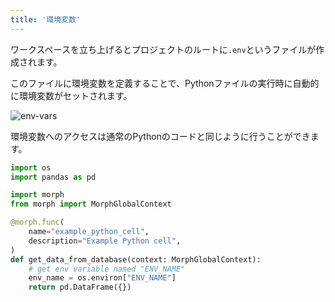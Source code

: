 ```yaml
---
title: '環境変数'
---
```


ワークスペースを立ち上げるとプロジェクトのルートに`.env`というファイルが作成されます。

このファイルに環境変数を定義することで、Pythonファイルの実行時に自動的に環境変数がセットされます。

<img
    src="/assets/images/python-sql/python-env.png"
    alt="env-vars"
/>


環境変数へのアクセスは通常のPythonのコードと同じように行うことができます。

```python
import os
import pandas as pd

import morph
from morph import MorphGlobalContext

@morph.func(
    name="example_python_cell",
    description="Example Python cell",
)
def get_data_from_database(context: MorphGlobalContext):
    # get env variable named "ENV_NAME"
    env_name = os.environ["ENV_NAME"]
	return pd.DataFrame({})
```